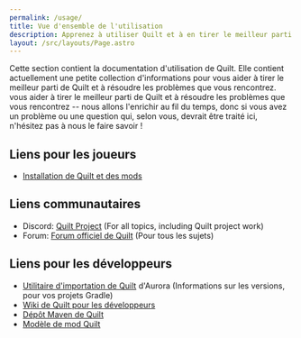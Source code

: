 ```yaml
---
permalink: /usage/
title: Vue d'ensemble de l'utilisation
description: Apprenez à utiliser Quilt et à en tirer le meilleur parti.
layout: /src/layouts/Page.astro
---
```


Cette section contient la documentation d'utilisation de Quilt. Elle contient actuellement une petite collection d'informations pour vous aider à tirer le meilleur parti de Quilt et à résoudre les problèmes que vous rencontrez.
vous aider à tirer le meilleur parti de Quilt et à résoudre les problèmes que vous rencontrez -- nous allons l'enrichir au fil du temps,
donc si vous avez un problème ou une question qui, selon vous, devrait être traité ici, n'hésitez pas à nous le faire savoir !

## Liens pour les joueurs

- [Installation de Quilt et des mods](/install)

## Liens communautaires

- Discord: [Quilt Project](https://discord.quiltmc.org) (For all topics, including Quilt project work)
- Forum: [Forum officiel de Quilt](https://forum.quiltmc.org) (Pour tous les sujets)

## Liens pour les développeurs

- [Utilitaire d'importation de Quilt](https://lambdaurora.dev/tools/import_quilt.html) d'Aurora (Informations sur les versions, pour vos projets Gradle)
- [Wiki de Quilt pour les développeurs](https://modder.wiki.quiltmc.org)
- [Dépôt Maven de Quilt](https://maven.quiltmc.org)
- [Modèle de mod Quilt](https://github.com/QuiltMC/quilt-template-mod)
